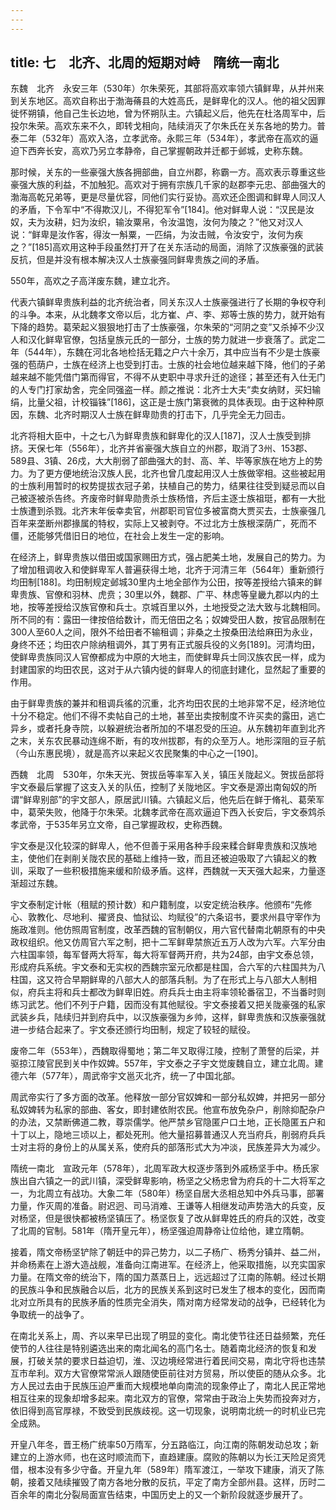 ```yaml
---
---
---
```

title: 七　北齐、北周的短期对峙　隋统一南北
---




东魏　北齐　永安三年（530年）尔朱荣死，其部将高欢率领六镇鲜卑，从并州来到关东地区。高欢自称出于渤海蓨县的大姓高氏，是鲜卑化的汉人。他的祖父因罪徙怀朔镇，他自己生长边地，曾为怀朔队主。六镇起义后，他先在杜洛周军中，后投尔朱荣。高欢东来不久，即转戈相向，陆续消灭了尔朱氏在关东各地的势力。普泰二年（532年）高欢入洛，立孝武帝。永熙三年（534年），孝武帝在高欢的逼迫下西奔长安，高欢乃另立孝静帝，自己掌握朝政并迁都于邺城，史称东魏。

那时候，关东的一些豪强大族各拥部曲，自立州郡，称霸一方。高欢表示尊重这些豪强大族的利益，不加触犯。高欢对于拥有宗族几千家的赵郡李元忠、部曲强大的渤海高乾兄弟等，更是尽量优容，同他们实行妥协。高欢还企图调和鲜卑人同汉人的矛盾，下令军中“不得欺汉儿，不得犯军令”[184]。他对鲜卑人说：“汉民是汝奴，夫为汝耕，妇为汝织，输汝粟帛，令汝温饱，汝何为陵之？”他又对汉人说：“鲜卑是汝作客，得汝一斛粟，一匹绢，为汝击贼，令汝安宁，汝何为疾之？”[185]高欢用这种手段虽然打开了在关东活动的局面，消除了汉族豪强的武装反抗，但是并没有根本解决汉人士族豪强同鲜卑贵族之间的矛盾。

550年，高欢之子高洋废东魏，建立北齐。

代表六镇鲜卑贵族利益的北齐统治者，同关东汉人士族豪强进行了长期的争权夺利的斗争。本来，从北魏孝文帝以后，北方崔、卢、李、郑等士族的势力，就开始有下降的趋势。葛荣起义狠狠地打击了士族豪强，尔朱荣的“河阴之变”又杀掉不少汉人和汉化鲜卑官僚，包括皇族元氏的一部分，士族的势力就进一步衰落了。武定二年（544年），东魏在河北各地检括无籍之户六十余万，其中应当有不少是士族豪强的苞荫户，士族在经济上也受到打击。士族的社会地位越来越下降，他们的子弟越来越不能凭借门第而得官，不得不从吏职中寻求升迁的途径；甚至还有入仕无门的人专门打家劫舍，完全同强盗一样。颜之推说：北齐士大夫“卖女纳财，买妇输绢，比量父祖，计校锱铢”[186]，这正是士族门第衰微的具体表现。由于这种种原因，东魏、北齐时期汉人士族在鲜卑勋贵的打击下，几乎完全无力回击。

北齐将相大臣中，十之七八为鲜卑贵族和鲜卑化的汉人[187]，汉人士族受到排挤。天保七年（556年），北齐并省豪强大族自立的州郡，取消了3州、153郡、589县、3镇、26戍，大大削弱了部曲强大的封、高、羊、毕等家族在地方上的势力。为了更方便地统治汉族人民，北齐也曾几度起用汉人士族做宰相。这些被起用的士族利用暂时的权势提拔衣冠子弟，扶植自己的势力，结果往往受到疑忌而以自己被逐被杀告终。齐废帝时鲜卑勋贵杀士族杨愔，齐后主逐士族祖珽，都有一大批士族遭到杀戮。北齐末年佞幸卖官，州郡职司官位多被富商大贾买去，士族豪强几百年来垄断州郡掾属的特权，实际上又被剥夺。不过北方士族根深荫广，死而不僵，还能够凭借旧日的地位，在社会上发生一定的影响。

在经济上，鲜卑贵族以借田或国家赐田方式，强占肥美土地，发展自己的势力。为了增加租调收入和使鲜卑军人普遍获得土地，北齐于河清三年（564年）重新颁行均田制[188]。均田制规定邺城30里内土地全部作为公田，按等差授给六镇来的鲜卑贵族、官僚和羽林、虎贲；30里以外，魏郡、广平、林虑等皇畿九郡以内的土地，按等差授给汉族官僚和兵士。京城百里以外，土地授受之法大致与北魏相同。所不同的有：露田一律按倍给数计，而无倍田之名；奴婢受田人数，按官品限制在300人至60人之间，限外不给田者不输租调；非桑之土按桑田法给麻田为永业，身终不还；均田农户除纳租调外，其丁男有正式服兵役的义务[189]。河清均田，使鲜卑贵族同汉人官僚都成为中原的大地主，而使鲜卑兵士同汉族农民一样，成为封建国家的均田农民，这对于从六镇内徙的鲜卑人的彻底封建化，显然起了重要的作用。

由于鲜卑贵族的兼并和租调兵徭的沉重，北齐均田农民的土地非常不足，经济地位十分不稳定。他们不得不卖帖自己的土地，甚至出卖按制度不许买卖的露田，逃亡异乡，或者托身寺院，以躲避统治者所加的不堪忍受的压迫。从东魏初年直到北齐之末，关东农民暴动连绵不断，有的攻州拔郡，有的众至万人。地形深阻的豆子航（今山东惠民境），就是高齐以来起义农民聚集的中心之一[190]。

西魏　北周　530年，尔朱天光、贺拔岳等率军入关，镇压关陇起义。贺拔岳部将宇文泰最后掌握了这支入关的队伍，控制了关陇地区。宇文泰是源出南匈奴的所谓“鲜卑别部”的宇文部人，原居武川镇。六镇起义后，他先后在鲜于脩礼、葛荣军中，葛荣失败，他降于尔朱荣。北魏孝武帝在高欢逼迫下西入长安后，宇文泰鸩杀孝武帝，于535年另立文帝，自己掌握政权，史称西魏。

宇文泰是汉化较深的鲜卑人，他不但善于采用各种手段来糅合鲜卑贵族和汉族地主，使他们在剥削关陇农民的基础上维持一致，而且还被迫吸取了六镇起义的教训，采取了一些积极措施来缓和阶级矛盾。这样，西魏就一天天强大起来，力量逐渐超过东魏。

宇文泰制定计帐（租赋的预计数）和户籍制度，以安定统治秩序。他颁布“先修心、敦教化、尽地利、擢贤良、恤狱讼、均赋役”的六条诏书，要求州县守宰作为施政准则。他仿照周官制度，改革西魏的官制朝仪，用六官代替南北朝原有的中央政权组织。他又仿周官六军之制，把十二军鲜卑禁旅近五万人改为六军。六军分由六柱国率领，每军督两大将军，每大将军督两开府，共为24部，由宇文泰总领，形成府兵系统。宇文泰和无实权的西魏宗室元欣都是柱国，合六军的六柱国共为八柱国，这又符合早期鲜卑的八部大人的部落兵制。为了在形式上与八部大人制相似，府兵主将和兵士都改为鲜卑旧姓。府兵兵士由主将率领轮番宿卫，不当番时则练习武艺。他们不列于户籍，因而没有其他赋役。宇文泰接着又把关陇豪强的私家武装乡兵，陆续归并到府兵中，以汉族豪强为乡帅，这样，鲜卑贵族和汉族豪强就进一步结合起来了。宇文泰还颁行均田制，规定了较轻的赋役。

废帝二年（553年），西魏取得蜀地；第二年又取得江陵，控制了萧詧的后梁，并驱掠江陵官民到关中作奴婢。557年，宇文泰之子宇文觉废魏自立，建立北周。建德六年（577年），周武帝宇文邕灭北齐，统一了中国北部。

周武帝实行了多方面的改革。他释放一部分官奴婢和一部分私奴婢，并把另一部分私奴婢转为私家的部曲、客女，即封建依附农民。他宣布放免杂户，削除抑配杂户的办法，又禁断佛道二教，尊崇儒学。他严禁乡官隐匿户口土地，正长隐匿五户和十丁以上，隐地三顷以上，都处死刑。他大量招募普通汉人充当府兵，削弱府兵兵士对主将的身份上的从属关系，使府兵的部落形式大为冲淡，民族差异大为减少。

隋统一南北　宣政元年（578年），北周军政大权逐步落到外戚杨坚手中。杨氏家族出自六镇之一的武川镇，深受鲜卑影响，杨坚之父杨忠曾为府兵的十二大将军之一，为北周立有战功。大象二年（580年）杨坚自居大丞相总知中外兵马事，部署力量，作灭周的准备。尉迟迥、司马消难、王谦等人相继发动声势浩大的兵变，反对杨坚，但是很快都被杨坚镇压了。杨坚恢复了改从鲜卑姓氏的府兵的汉姓，改变了北周的官制。581年（隋开皇元年），杨坚强迫周静帝让位给他，建立隋朝。

接着，隋文帝杨坚铲除了朝廷中的异己势力，以二子杨广、杨秀分镇并、益二州，并命杨素在上游大造战舰，准备向江南进军。在经济上，他采取措施，以充实国家力量。在隋文帝的统治下，隋的国力蒸蒸日上，远远超过了江南的陈朝。经过长期的民族斗争和民族融合以后，北方的民族关系到这时已发生了根本的变化，因而南北对立所具有的民族矛盾的性质完全消失，隋对南方经常发动的战争，已经转化为争取统一的战争了。

在南北关系上，周、齐以来早已出现了明显的变化。南北使节往还日益频繁，充任使节的人往往是特别遴选出来的南北闻名的高门名士。随着南北经济的恢复和发展，打破关禁的要求日益迫切，淮、汉边境经常进行着民间交易，南北守将也违禁互市牟利。双方大官僚常常派人跟随使臣前往对方贸易，所以使臣的随从众多。北方人民过去由于民族压迫严重而大规模地单向南流的现象停止了，南北人民正常地相互往来的现象却增多起来。南北双方的官僚，常常由于政治上失势而投奔对方，依旧得到高官厚禄，不致受到民族歧视。这一切现象，说明南北统一的时机业已完全成熟。

开皇八年冬，晋王杨广统率50万隋军，分五路临江，向江南的陈朝发动总攻；新建立的上游水师，也在这时顺流而下，直趋建康。腐败的陈朝以为长江天险足资凭借，根本没有多少守备。开皇九年（589年）隋军渡江，一举攻下建康，消灭了陈朝，接着又陆续摧毁了南方各地分散的反抗，平定了南方全部州县。这样，历时二百余年的南北分裂局面宣告结束，中国历史上的又一个新阶段就逐步展开了。
